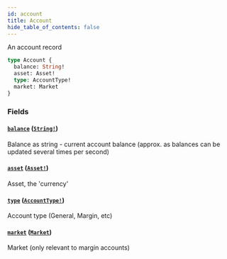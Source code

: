 ```yaml
---
id: account
title: Account
hide_table_of_contents: false
---
```



An account record

```graphql
type Account {
  balance: String!
  asset: Asset!
  type: AccountType!
  market: Market
}
```


### Fields

#### [`balance`](#) ([`String!`](/mainnet/api/graphql/scalars/string))

Balance as string - current account balance (approx. as balances can be updated several times per second)


#### [`asset`](#) ([`Asset!`](/mainnet/api/graphql/objects/asset))

Asset, the 'currency'


#### [`type`](#) ([`AccountType!`](/mainnet/api/graphql/enums/account-type))

Account type (General, Margin, etc)


#### [`market`](#) ([`Market`](/mainnet/api/graphql/objects/market))

Market (only relevant to margin accounts)




